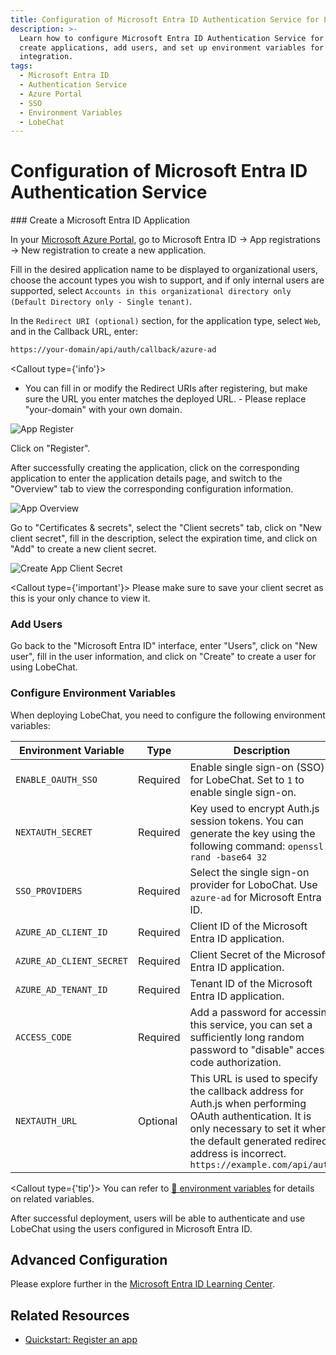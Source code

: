 ```yaml
---
title: Configuration of Microsoft Entra ID Authentication Service for LobeChat
description: >-
  Learn how to configure Microsoft Entra ID Authentication Service for LobeChat,
  create applications, add users, and set up environment variables for seamless
  integration.
tags:
  - Microsoft Entra ID
  - Authentication Service
  - Azure Portal
  - SSO
  - Environment Variables
  - LobeChat
---
```


# Configuration of Microsoft Entra ID Authentication Service

<Steps>
  ### Create a Microsoft Entra ID Application

In your [Microsoft Azure Portal][microsoft-azure-portal], go to Microsoft Entra ID -> App registrations -> New registration to create a new application.

Fill in the desired application name to be displayed to organizational users, choose the account types you wish to support, and if only internal users are supported, select `Accounts in this organizational directory only (Default Directory only - Single tenant)`.

In the `Redirect URI (optional)` section, for the application type, select `Web`, and in the Callback URL, enter:

```bash
https://your-domain/api/auth/callback/azure-ad
```

<Callout type={'info'}>
  - You can fill in or modify the Redirect URIs after registering, but make sure the URL you enter
  matches the deployed URL. - Please replace "your-domain" with your own domain.
</Callout>

<Image
  alt="App Register"
  inStep
  src="https://github.com/lobehub/lobe-chat/assets/13883964/4f9d83bd-b3fc-4abc-bcf4-ccbad65c219d"
/>

Click on "Register".

After successfully creating the application, click on the corresponding application to enter the application details page, and switch to the "Overview" tab to view the corresponding configuration information.

<Image
  alt="App Overview"
  inStep
  src="https://github.com/lobehub/lobe-chat/assets/13883964/48a0b702-05bd-4ce4-a007-a8ad00a36e5a"
/>

Go to "Certificates & secrets", select the "Client secrets" tab, click on "New client secret", fill in the description, select the expiration time, and click on "Add" to create a new client secret.

<Image
  alt="Create App Client Secret"
  inStep
  src="https://github.com/lobehub/lobe-chat/assets/13883964/c9d66fa0-158c-4bd3-a1fa-969e638259d2"
/>

<Callout type={'important'}>
  Please make sure to save your client secret as this is your only chance to view it.
</Callout>

### Add Users

Go back to the "Microsoft Entra ID" interface, enter "Users", click on "New user", fill in the user information, and click on "Create" to create a user for using LobeChat.

### Configure Environment Variables

When deploying LobeChat, you need to configure the following environment variables:

| Environment Variable | Type | Description |
| --- | --- | --- |
| `ENABLE_OAUTH_SSO` | Required | Enable single sign-on (SSO) for LobeChat. Set to `1` to enable single sign-on. |
| `NEXTAUTH_SECRET` | Required | Key used to encrypt Auth.js session tokens. You can generate the key using the following command: `openssl rand -base64 32` |
| `SSO_PROVIDERS` | Required | Select the single sign-on provider for LoboChat. Use `azure-ad` for Microsoft Entra ID. |
| `AZURE_AD_CLIENT_ID` | Required | Client ID of the Microsoft Entra ID application. |
| `AZURE_AD_CLIENT_SECRET` | Required | Client Secret of the Microsoft Entra ID application. |
| `AZURE_AD_TENANT_ID` | Required | Tenant ID of the Microsoft Entra ID application. |
| `ACCESS_CODE` | Required | Add a password for accessing this service, you can set a sufficiently long random password to "disable" access code authorization. |
| `NEXTAUTH_URL` | Optional | This URL is used to specify the callback address for Auth.js when performing OAuth authentication. It is only necessary to set it when the default generated redirect address is incorrect. `https://example.com/api/auth` |

<Callout type={'tip'}>
  You can refer to [📘 environment
  variables](/docs/self-hosting/environment-variable#microsoft-entra-id) for details on related
  variables.
</Callout>

</Steps>

<Callout>
  After successful deployment, users will be able to authenticate and use LobeChat using the users
  configured in Microsoft Entra ID.
</Callout>

## Advanced Configuration

Please explore further in the [Microsoft Entra ID Learning Center][microsoft-learn-entra].

## Related Resources

- [Quickstart: Register an app][microsoft-entra-register-app]

[microsoft-azure-portal]: https://portal.azure.com/
[microsoft-entra-register-app]: https://learn.microsoft.com/en-us/entra/identity-platform/quickstart-register-app
[microsoft-learn-entra]: https://learn.microsoft.com/en-us/entra/identity/
